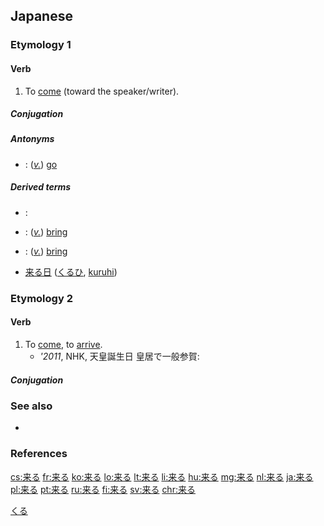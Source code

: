 ==Japanese==

===Etymology 1===
{{ja-kanjitab|く|o1=る|yomi=kun}}

====Verb====
{{ja-verb|type=3|くる|kyu=來る}}

# To [[come]] (toward the speaker/writer).

=====Conjugation=====
{{ja-kuru|||}}

=====Antonyms=====
* {{l|ja|行く|tr=[[いく]], [[iku]]|sc=Jpan}}: (''[[verb|v.]]'') [[go]]

=====Derived terms=====
* {{l|ja|迫り来る|tr=[[せまりくる]], [[semarikuru]]|sc=Jpan}}:
* {{l|ja|持って来る|tr=[[もってくる]], [[mottekuru]]|sc=Jpan}}: (''[[verb|v.]]'') [[bring]] {{qualifier|the object is a thing}}
* {{l|ja|連れて来る|tr=[[つれてくる]], [[tsuretekuru]]|sc=Jpan}}: (''[[verb|v.]]'') [[bring]] {{qualifier|the object is a person}}
* [[来る日]] ([[くるひ]], [[kuruhi]])

===Etymology 2===
{{ja-kanjitab|きた|o1=る|yomi=kun}}

====Verb====
{{ja-verb|type=1|tr=intrans|きたる}}

# To [[come]], to [[arrive]].
#* '''2011'', NHK, 天皇誕生日 皇居で一般参賀:
#*: {{ja-usex|'''来る'''年が皆さん一人びとりにとり、よい年であるよう祈っています。|'''きたる''' とし が みな-さん ひとりびとり に とり、 よい とし で ある よう いのって います。|I pray that '''next''' year [the '''coming''' year] will be a good year for each of you.}}

=====Conjugation=====
{{ja-go-ru|きた}}

===See also===
* {{l|ja|来す|tr=kitasu}}

===References===
<references/>

[[Category:1000 Japanese basic words|くる]]

[[cs:来る]]
[[fr:来る]]
[[ko:来る]]
[[lo:来る]]
[[lt:来る]]
[[li:来る]]
[[hu:来る]]
[[mg:来る]]
[[nl:来る]]
[[ja:来る]]
[[pl:来る]]
[[pt:来る]]
[[ru:来る]]
[[fi:来る]]
[[sv:来る]]
[[chr:来る]]